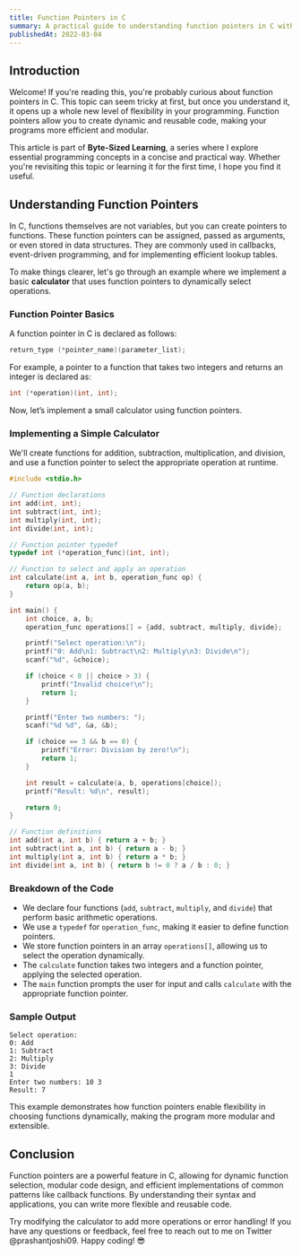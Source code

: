 ```yaml
---
title: Function Pointers in C
summary: A practical guide to understanding function pointers in C with a real-world example.
publishedAt: 2022-03-04
---
```


## Introduction

Welcome! If you're reading this, you're probably curious about function pointers in C. This topic can seem tricky at first, but once you understand it, it opens up a whole new level of flexibility in your programming. Function pointers allow you to create dynamic and reusable code, making your programs more efficient and modular.

This article is part of **Byte-Sized Learning**, a series where I explore essential programming concepts in a concise and practical way. Whether you're revisiting this topic or learning it for the first time, I hope you find it useful.

## Understanding Function Pointers

In C, functions themselves are not variables, but you can create pointers to functions. These function pointers can be assigned, passed as arguments, or even stored in data structures. They are commonly used in callbacks, event-driven programming, and for implementing efficient lookup tables.

To make things clearer, let's go through an example where we implement a basic **calculator** that uses function pointers to dynamically select operations.

### Function Pointer Basics

A function pointer in C is declared as follows:

```c
return_type (*pointer_name)(parameter_list);
```

For example, a pointer to a function that takes two integers and returns an integer is declared as:

```c
int (*operation)(int, int);
```

Now, let’s implement a small calculator using function pointers.

### Implementing a Simple Calculator

We'll create functions for addition, subtraction, multiplication, and division, and use a function pointer to select the appropriate operation at runtime.

```c
#include <stdio.h>

// Function declarations
int add(int, int);
int subtract(int, int);
int multiply(int, int);
int divide(int, int);

// Function pointer typedef
typedef int (*operation_func)(int, int);

// Function to select and apply an operation
int calculate(int a, int b, operation_func op) {
    return op(a, b);
}

int main() {
    int choice, a, b;
    operation_func operations[] = {add, subtract, multiply, divide};

    printf("Select operation:\n");
    printf("0: Add\n1: Subtract\n2: Multiply\n3: Divide\n");
    scanf("%d", &choice);

    if (choice < 0 || choice > 3) {
        printf("Invalid choice!\n");
        return 1;
    }

    printf("Enter two numbers: ");
    scanf("%d %d", &a, &b);

    if (choice == 3 && b == 0) {
        printf("Error: Division by zero!\n");
        return 1;
    }

    int result = calculate(a, b, operations[choice]);
    printf("Result: %d\n", result);

    return 0;
}

// Function definitions
int add(int a, int b) { return a + b; }
int subtract(int a, int b) { return a - b; }
int multiply(int a, int b) { return a * b; }
int divide(int a, int b) { return b != 0 ? a / b : 0; }
```

### Breakdown of the Code

- We declare four functions (`add`, `subtract`, `multiply`, and `divide`) that perform basic arithmetic operations.
- We use a `typedef` for `operation_func`, making it easier to define function pointers.
- We store function pointers in an array `operations[]`, allowing us to select the operation dynamically.
- The `calculate` function takes two integers and a function pointer, applying the selected operation.
- The `main` function prompts the user for input and calls `calculate` with the appropriate function pointer.

### Sample Output

```plaintext
Select operation:
0: Add
1: Subtract
2: Multiply
3: Divide
1
Enter two numbers: 10 3
Result: 7
```

This example demonstrates how function pointers enable flexibility in choosing functions dynamically, making the program more modular and extensible.

## Conclusion

Function pointers are a powerful feature in C, allowing for dynamic function selection, modular code design, and efficient implementations of common patterns like callback functions. By understanding their syntax and applications, you can write more flexible and reusable code.

Try modifying the calculator to add more operations or error handling! If you have any questions or feedback, feel free to reach out to me on Twitter @prashantjoshi09. Happy coding! 😎
